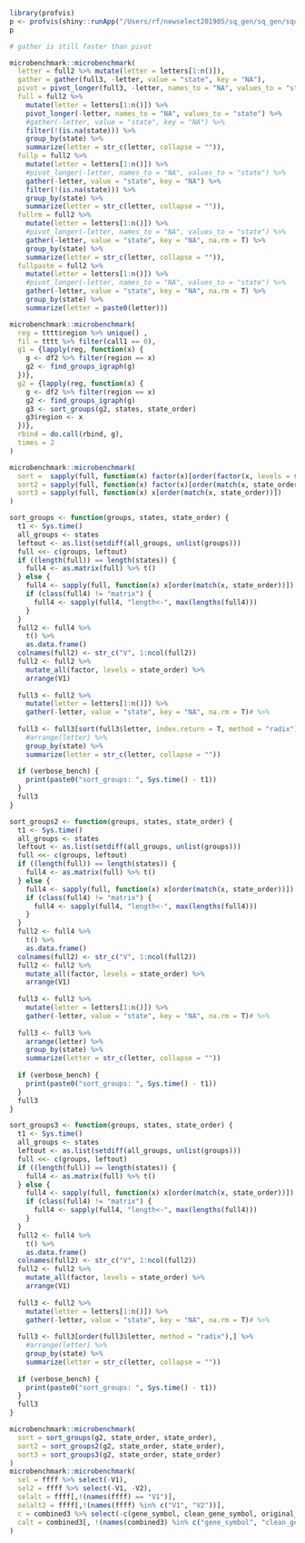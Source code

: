 ```r
library(profvis)
p <- profvis(shiny::runApp("/Users/rf/newselect201905/sq_gen/sq_gen/squirrelBox/"))
p
```

```r
# gather is still faster than pivot

microbenchmark::microbenchmark(
  letter = full2 %>% mutate(letter = letters[1:n()]),
  gather = gather(full3, -letter, value = "state", key = "NA"),
  pivot = pivot_longer(full3, -letter, names_to = "NA", values_to = "state"),
  full = full2 %>%
    mutate(letter = letters[1:n()]) %>%
    pivot_longer(-letter, names_to = "NA", values_to = "state") %>%
    #gather(-letter, value = "state", key = "NA") %>% 
    filter(!(is.na(state))) %>%
    group_by(state) %>%
    summarize(letter = str_c(letter, collapse = "")),
  fullp = full2 %>%
    mutate(letter = letters[1:n()]) %>%
    #pivot_longer(-letter, names_to = "NA", values_to = "state") %>%
    gather(-letter, value = "state", key = "NA") %>% 
    filter(!(is.na(state))) %>%
    group_by(state) %>%
    summarize(letter = str_c(letter, collapse = "")),
  fullrm = full2 %>%
    mutate(letter = letters[1:n()]) %>%
    #pivot_longer(-letter, names_to = "NA", values_to = "state") %>%
    gather(-letter, value = "state", key = "NA", na.rm = T) %>% 
    group_by(state) %>%
    summarize(letter = str_c(letter, collapse = "")),
  fullpaste = full2 %>%
    mutate(letter = letters[1:n()]) %>%
    #pivot_longer(-letter, names_to = "NA", values_to = "state") %>%
    gather(-letter, value = "state", key = "NA", na.rm = T) %>% 
    group_by(state) %>%
    summarize(letter = paste0(letter)))
```

```r
microbenchmark::microbenchmark(
  reg = tttt$region %>% unique() ,
  fil = tttt %>% filter(call1 == 0),
  g1 = {lapply(reg, function(x) {
    g <- df2 %>% filter(region == x)
    g2 <- find_groups_igraph(g)
  })},
  g2 = {lapply(reg, function(x) {
    g <- df2 %>% filter(region == x)
    g2 <- find_groups_igraph(g)
    g3 <- sort_groups(g2, states, state_order)
    g3$region <- x
  })},
  rbind = do.call(rbind, g),
  times = 2
)
```

```r
microbenchmark::microbenchmark(
  sort =  sapply(full, function(x) factor(x)[order(factor(x, levels = state_order))]),
  sort2 = sapply(full, function(x) factor(x)[order(match(x, state_order))]),
  sort3 = sapply(full, function(x) x[order(match(x, state_order))])
)
```

```r
sort_groups <- function(groups, states, state_order) {
  t1 <- Sys.time()
  all_groups <- states
  leftout <- as.list(setdiff(all_groups, unlist(groups)))
  full <<- c(groups, leftout)
  if ((length(full)) == length(states)) {
    full4 <- as.matrix(full) %>% t()
  } else {
    full4 <- sapply(full, function(x) x[order(match(x, state_order))])
    if (class(full4) != "matrix") {
      full4 <- sapply(full4, "length<-", max(lengths(full4)))
    }
  }
  full2 <- full4 %>%
    t() %>%
    as.data.frame()
  colnames(full2) <- str_c("V", 1:ncol(full2))
  full2 <- full2 %>%
    mutate_all(factor, levels = state_order) %>%
    arrange(V1)
  
  full3 <- full2 %>%
    mutate(letter = letters[1:n()]) %>%
    gather(-letter, value = "state", key = "NA", na.rm = T)# %>% 
    
  full3 <- full3[sort(full3$letter, index.return = T, method = "radix")$ix,] %>% 
    #arrange(letter) %>%
    group_by(state) %>%
    summarize(letter = str_c(letter, collapse = ""))
  
  if (verbose_bench) {
    print(paste0("sort_groups: ", Sys.time() - t1))
  }
  full3
}

sort_groups2 <- function(groups, states, state_order) {
  t1 <- Sys.time()
  all_groups <- states
  leftout <- as.list(setdiff(all_groups, unlist(groups)))
  full <<- c(groups, leftout)
  if ((length(full)) == length(states)) {
    full4 <- as.matrix(full) %>% t()
  } else {
    full4 <- sapply(full, function(x) x[order(match(x, state_order))])
    if (class(full4) != "matrix") {
      full4 <- sapply(full4, "length<-", max(lengths(full4)))
    }
  }
  full2 <- full4 %>%
    t() %>%
    as.data.frame()
  colnames(full2) <- str_c("V", 1:ncol(full2))
  full2 <- full2 %>%
    mutate_all(factor, levels = state_order) %>%
    arrange(V1)
  
  full3 <- full2 %>%
    mutate(letter = letters[1:n()]) %>%
    gather(-letter, value = "state", key = "NA", na.rm = T)# %>% 
    
  full3 <- full3 %>% 
    arrange(letter) %>%
    group_by(state) %>%
    summarize(letter = str_c(letter, collapse = ""))
  
  if (verbose_bench) {
    print(paste0("sort_groups: ", Sys.time() - t1))
  }
  full3
}

sort_groups3 <- function(groups, states, state_order) {
  t1 <- Sys.time()
  all_groups <- states
  leftout <- as.list(setdiff(all_groups, unlist(groups)))
  full <<- c(groups, leftout)
  if ((length(full)) == length(states)) {
    full4 <- as.matrix(full) %>% t()
  } else {
    full4 <- sapply(full, function(x) x[order(match(x, state_order))])
    if (class(full4) != "matrix") {
      full4 <- sapply(full4, "length<-", max(lengths(full4)))
    }
  }
  full2 <- full4 %>%
    t() %>%
    as.data.frame()
  colnames(full2) <- str_c("V", 1:ncol(full2))
  full2 <- full2 %>%
    mutate_all(factor, levels = state_order) %>%
    arrange(V1)
  
  full3 <- full2 %>%
    mutate(letter = letters[1:n()]) %>%
    gather(-letter, value = "state", key = "NA", na.rm = T)# %>% 
    
  full3 <- full3[order(full3$letter, method = "radix"),] %>% 
    #arrange(letter) %>%
    group_by(state) %>%
    summarize(letter = str_c(letter, collapse = ""))
  
  if (verbose_bench) {
    print(paste0("sort_groups: ", Sys.time() - t1))
  }
  full3
}

microbenchmark::microbenchmark(
  sort = sort_groups(g2, state_order, state_order),
  sort2 = sort_groups2(g2, state_order, state_order),
  sort3 = sort_groups3(g2, state_order, state_order)
)
microbenchmark::microbenchmark(
  sel = ffff %>% select(-V1),
  sel2 = ffff %>% select(-V1, -V2),
  selalt = ffff[,!(names(ffff) == "V1")],
  selalt2 = ffff[,!(names(ffff) %in% c("V1", "V2"))],
  c = combined3 %>% select(-c(gene_symbol, clean_gene_symbol, original_gene_name)),
  calt = combined3[, !(names(combined3) %in% c("gene_symbol", "clean_gene_symbol", "original_gene_name"))]
)
```

